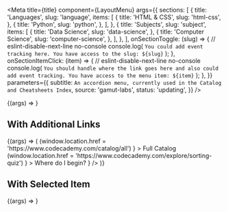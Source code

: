 
<Meta
  title={title}
  component={LayoutMenu}
  args={{
    sections: [
      {
        title: 'Languages',
        slug: 'language',
        items: [
          {
            title: 'HTML & CSS',
            slug: 'html-css',
          },
          {
            title: 'Python',
            slug: 'python',
          },
        ],
      },
      {
        title: 'Subjects',
        slug: 'subject',
        items: [
          {
            title: 'Data Science',
            slug: 'data-science',
          },
          {
            title: 'Computer Science',
            slug: 'computer-science',
          },
        ],
      },
    ],
    onSectionToggle: (slug) => {
      // eslint-disable-next-line no-console
      console.log(
        `You could add event tracking here. You have access to the slug: ${slug}`
      );
    },
    onSectionItemClick: (item) => {
      // eslint-disable-next-line no-console
      console.log(
        `You should handle where the link goes here and also could add event tracking. You have access to the menu item: ${item}`
      );
    },
  }}
  parameters={{
    subtitle: `An accordion menu, currently used in the Catalog and Cheatsheets Index`,
    source: 'gamut-labs',
    status: 'updating',
  }}
/>

<Canvas>
  <Story name="LayoutMenu">{(args) => <LayoutMenu {...args} />}</Story>
</Canvas>

<PropsTable story="LayoutMenu" />

## With Additional Links

<Canvas>
  <Story name="LayoutMenuWithAdditionalLinks">
    {(args) => (
      <LayoutMenu
        {...args}
        additionalLinks={
          <>
            <Box pb={32}>
              <Anchor
                variant="interface"
                display="block"
                onClick={() =>
                  (window.location.href =
                    'https://www.codecademy.com/catalog/all')
                }
              >
                Full Catalog
              </Anchor>
            </Box>
            <Box pb={32}>
              <Anchor
                variant="interface"
                display="block"
                onClick={() =>
                  (window.location.href =
                    'https://www.codecademy.com/explore/sorting-quiz')
                }
              >
                Where do I begin?
              </Anchor>
            </Box>
          </>
        }
      />
    )}
  </Story>
</Canvas>

## With Selected Item

<Canvas>
  <Story name="LayoutMenuWithSelectedItem">
    {(args) => <LayoutMenu {...args} selectedItem="python" />}
  </Story>
</Canvas>
